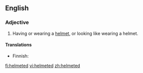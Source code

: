 ==English==

===Adjective===
{{en-adj|-}}

# Having or wearing a [[helmet]], or looking like wearing a helmet.

====Translations====
{{trans-top|wearing a helmet}}
* Finnish: {{t-|fi|kypäräpäinen}}
{{trans-mid}}
{{trans-bottom}}

[[fi:helmeted]]
[[vi:helmeted]]
[[zh:helmeted]]